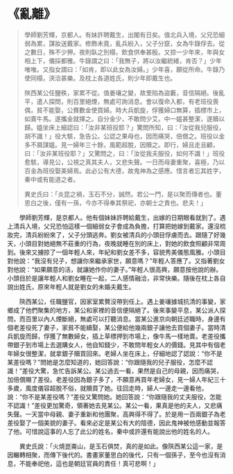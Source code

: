 # 《亂離》

> 學師劉芳輝，京都人。有妹許聘戴生，出閣有日矣。值北兵入境，父兄恐細弱為累，謀妝送戴家。修飾未竟，亂兵紛入，父子分竄，女為牛錄俘去。從之數日，殊不少狎。夜則臥之別榻，飲食供奉甚殷。又掠一少年來，年與女相上下，儀採都雅。牛錄謂之曰：「我無子，將以汝繼統緒，肯否？」少年唯唯。又指女謂曰：「如肯，即以此女為汝婦。」少年喜，願從所命。牛錄乃使同榻，浹洽甚樂。及枕上各道姓氏，則少年即戴生也。
>
> 陜西某公任鹽秩，家累不從。值姜瓖之變，故里陷為盜藪，音信隔絕。後亂平，遣人探問，則百里絕煙，無處可詢消息。會以復命入都，有老班役喪偶，貧不能娶，公賚數金使買婦。時大兵凱旋，俘獲婦口無算，插標市上，如賣牛馬。遂攜金就擇之。自分金少，不敢問少艾。中一媼甚整潔，遂贖以歸。媼坐床上細認曰：「汝非某班投耶？」驚問所知，曰：「汝從我兒服役，胡不識！」役大駭，急告公。公認之果母也，因而痛哭，倍償之。班役以金多不屑謀媼。見一婦年三十餘，風範超脫，因贖之。即行，婦且走且顧，曰：「汝非某班役耶？」又驚問之，曰：「汝從我夫服役，如何不識！」班役愈駭，導見公，公視之真其夫人，又悲失聲。一日而母妻重聚，喜極，乃以百金為班役娶美婦焉。此必公有大德，故鬼神為之感應。惜言者忘其姓字，秦中或有能道之者。
>
> 異史氏曰：「炎昆之禍，玉石不分，誠然。若公一門，是以聚而傳者也。董思白之後，僅有一孫，今亦不得奉其祭祀，亦朝士之責也。悲夫！」

&emsp;&emsp;學師劉芳輝，是京都人。他有個妹妹許聘給戴生，出嫁的日期眼看就到了。遇上清兵入境，父兄恐怕這樣一個細弱女子會成為負擔，打算把她嫁到戴家。還沒梳妝完，清兵紛紛來了，父子分頭逃奔。劉女被清兵的小頭目俘虜而去。跟隨了好幾天，小頭目對她絕無不莊重的行為，夜晚就睡在別的床上，對她的飲食照顧非常周到。後來又擄掠了一個年輕人來，年紀和劉女差不多，容貌秀美儀態風雅。小頭目對他說：“我沒有兒子，想讓你來繼承家世，願意嗎？”年輕人答應了。又指著劉女對他說：“如果願意的活，就讓她作你的妻子。”年輕人很高興，願意按他說的辦。小頭目於是讓年輕人和劉女睡在一起，二人感情融洽，非常快樂。隨後在枕上各自說出姓氏，原來年輕人就是劉女的未婚夫戴生。­

&emsp;&emsp;陝西某公，任職鹽官，因家室累贅沒帶到任上。遇上姜瓖據城抗清的事變，家鄉成了他們聚集的地方，某公和家裡的音信便隔絕了。後來事變平息，某公派人探問，而百里以內人煙斷絕，無處可以打聽消息。當某公進京向朝廷述職時，身邊有個老差役死了妻子，家貧不能續娶，某公便給他幾兩銀子讓他去買個妻子。當時清兵凱旋而歸，俘獲了無數婦女，插上草標押到市場上，像牛馬一樣地賣。老差役攜帶銀子到市場上去選購女人，他自知錢少，不敢問年輕女人的價錢。見其中有個老年婦女很整潔，就拿銀子贖買回來。老婦人坐在床上，仔細地認了認說：“你不是某差役嗎？”問她是怎麼知道的，她回答說：“你跟隨我的兒子服役，怎麼不認識！”差役大驚，急忙告訴某公。某公過去一看，果然是自己的母親，因而痛哭，加倍償賜了差役。老差役因為銀子多了，不願意再買年老婦女，見一婦人年紀三十多歲，風度儀容超脫不俗，就贖買了她。往回走時，婦人一邊走一邊看他，說：“你不是某差役嗎？”差役又驚問她。她回答說：“你跟隨我的丈夫服役，怎能不認識！”差役更加驚奇，領著她去見某公。某公一看，果真是他的夫人，又悲痛失聲。一天當中母親、妻子重新和他團聚，高興得不得了。於是用一百兩銀子為老差役娶了一個美貌的妻子。看來必定是某公有大的陰德，因此鬼神被他感動並報答了他。可惜說這事的人忘了此公的姓名，秦中或許還有能說出他的姓名的人。

&emsp;&emsp;異史氏說：「火燒崑崙山，是玉石俱焚，真的是如此。像陝西某公這一家，是因輾轉相聚，而傳下後代的。書畫家董思白的後代，只有一個孫子，至今也沒有消息，不能奉祀他，這也是朝廷官員的責任！真可悲啊！」

